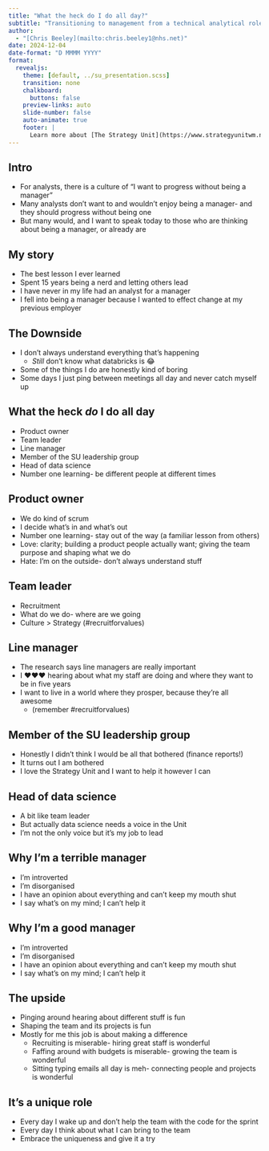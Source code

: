 ```yaml
---
title: "What the heck do I do all day?"
subtitle: "Transitioning to management from a technical analytical role"
author: 
  - "[Chris Beeley](mailto:chris.beeley1@nhs.net)"
date: 2024-12-04
date-format: "D MMMM YYYY"
format:
  revealjs:
    theme: [default, ../su_presentation.scss]
    transition: none
    chalkboard:
      buttons: false
    preview-links: auto
    slide-number: false
    auto-animate: true
    footer: |
      Learn more about [The Strategy Unit](https://www.strategyunitwm.nhs.uk/)
---
```


## Intro

* For analysts, there is a culture of "I want to progress without being a manager"
* Many analysts don't want to and wouldn't enjoy being a manager- and they should progress without being one
* But many would, and I want to speak today to those who are thinking about being a manager, or already are

## My story

* The best lesson I ever learned
* Spent 15 years being a nerd and letting others lead
* I have never in my life had an analyst for a manager
* I fell into being a manager because I wanted to effect change at my previous employer

## The Downside

* I don't always understand everything that's happening
  * _Still_ don't know what databricks is 😂
* Some of the things I do are honestly kind of boring
* Some days I just ping between meetings all day and never catch myself up

## What the heck _do_ I do all day

* Product owner
* Team leader
* Line manager
* Member of the SU leadership group
* Head of data science
* Number one learning- be different people at different times

## Product owner

* We do kind of scrum
* I decide what's in and what's out
* Number one learning- stay out of the way (a familiar lesson from others)
* Love: clarity; building a product people actually want; giving the team purpose and shaping what we do
* Hate: I'm on the outside- don't always understand stuff

## Team leader

* Recruitment
* What do we do- where are we going
* Culture > Strategy (#recruitforvalues)

## Line manager

* The research says line managers are really important
* I ❤️❤️❤️ hearing about what my staff are doing and where they want to be in five years
* I want to live in a world where they prosper, because they're all awesome
  * (remember #recruitforvalues)

## Member of the SU leadership group

* Honestly I didn't think I would be all that bothered (finance reports!)
* It turns out I am bothered
* I love the Strategy Unit and I want to help it however I can

## Head of data science

* A bit like team leader
* But actually data science needs a voice in the Unit
* I'm not the only voice but it's my job to lead

## Why I'm a terrible manager

* I'm introverted
* I'm disorganised
* I have an opinion about everything and can't keep my mouth shut
* I say what's on my mind; I can't help it

## Why I'm a good manager

* I'm introverted
* I'm disorganised
* I have an opinion about everything and can't keep my mouth shut
* I say what's on my mind; I can't help it

## The upside

* Pinging around hearing about different stuff is fun
* Shaping the team and its projects is fun
* Mostly for me this job is about making a difference
  * Recruiting is miserable- hiring great staff is wonderful
  * Faffing around with budgets is miserable- growing the team is wonderful
  * Sitting typing emails all day is meh- connecting people and projects is wonderful

## It's a unique role

* Every day I wake up and don't help the team with the code for the sprint
* Every day I think about what I can bring to the team
* Embrace the uniqueness and give it a try
